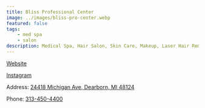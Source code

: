```yaml
---
title: Bliss Professional Center
image: ../images/bliss-pro-center.webp
featured: false
tags:
    - med spa
    - salon
description: Medical Spa, Hair Salon, Skin Care, Makeup, Laser Hair Removal, Extensions
---
```



[Website](https://www.vagaro.com/us04/blissprofessionalcenter)

[Instagram](https://www.instagram.com/blissprofessionalcenter/)

Address: [24418 Michigan Ave, Dearborn, MI 48124](https://www.vagaro.com/us04/blissprofessionalcenter)

Phone: [313-450-4400](tel:313-450-4400)


